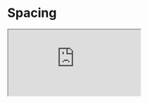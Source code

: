 

<Meta title="Design system/Spacing" />


# Spacing

<iframe
	width={IFRAME_WIDTH}
	height={IFRAME_HEIGHT}
	src="https://www.figma.com/embed?embed_host=share&url=https%3A%2F%2Fwww.figma.com%2Ffile%2FytEIsjZoaeRlY4f6IxxEps%2FBroom%3Ftype%3Ddesign%26node-id%3D1057%253A169%26mode%3Ddesign%26t%3Dxga8gSPs3WseFVvj-1"
	allowFullScreen
/>
